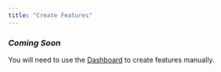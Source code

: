 ```yaml
---
title: "Create Features"
---
```


### _**Coming Soon**_

You will need to use the [Dashboard](https://dashboard.usekana.com/features) to create features manually.